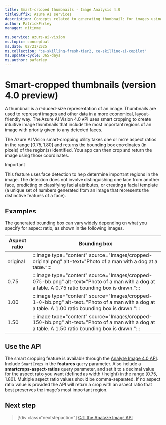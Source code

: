 ```yaml
---
title: Smart-cropped thumbnails - Image Analysis 4.0
titleSuffix: Azure AI services
description: Concepts related to generating thumbnails for images using the Image Analysis 4.0 API.
author: PatrickFarley
manager: nitinme

ms.service: azure-ai-vision
ms.topic: conceptual
ms.date: 02/21/2025
ms.collection: "ce-skilling-fresh-tier2, ce-skilling-ai-copilot"
ms.update-cycle: 365-days
ms.author: pafarley
---
```


# Smart-cropped thumbnails (version 4.0 preview)

A thumbnail is a reduced-size representation of an image. Thumbnails are used to represent images and other data in a more economical, layout-friendly way. The Azure AI Vision 4.0 API uses smart cropping to create intuitive image thumbnails that include the most important regions of an image with priority given to any detected faces.

The Azure AI Vision smart-cropping utility takes one or more aspect ratios in the range [0.75, 1.80] and returns the bounding box coordinates (in pixels) of the region(s) identified. Your app can then crop and return the image using those coordinates.

> [!IMPORTANT]
> This feature uses face detection to help determine important regions in the image. The detection does not involve distinguishing one face from another face, predicting or classifying facial attributes, or creating a facial template (a unique set of numbers generated from an image that represents the distinctive features of a face).

## Examples

The generated bounding box can vary widely depending on what you specify for aspect ratio, as shown in the following images.

| Aspect ratio | Bounding box |
|-------|-----------|
| original | :::image type="content" source="Images/cropped-original.png" alt-text="Photo of a man with a dog at a table."::: |
| 0.75 |  :::image type="content" source="Images/cropped-075-bb.png" alt-text="Photo of a man with a dog at a table. A 0.75 ratio bounding box is drawn."::: |
| 1.00 |  :::image type="content" source="Images/cropped-1-0-bb.png" alt-text="Photo of a man with a dog at a table. A 1.00 ratio bounding box is drawn."::: |
| 1.50 |  :::image type="content" source="Images/cropped-150-bb.png" alt-text="Photo of a man with a dog at a table. A 1.50 ratio bounding box is drawn."::: |


## Use the API

The smart cropping feature is available through the [Analyze Image 4.0 API](https://aka.ms/vision-4-0-ref). Include `SmartCrops` in the **features** query parameter. Also include a **smartcrops-aspect-ratios** query parameter, and set it to a decimal value for the aspect ratio you want (defined as width / height) in the range [0.75, 1.80]. Multiple aspect ratio values should be comma-separated. If no aspect ratio value is provided the API will return a crop with an aspect ratio that best preserves the image’s most important region.  

## Next step

> [!div class="nextstepaction"]
> [Call the Analyze Image API](./how-to/call-analyze-image-40.md)
